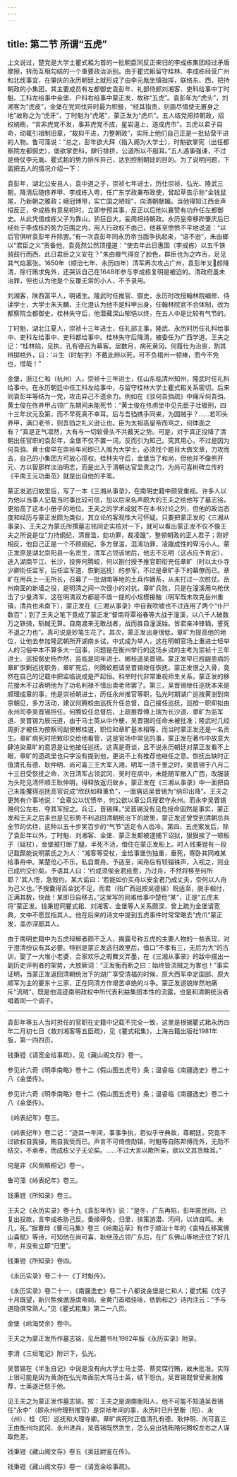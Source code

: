 ```yaml
---
---
---
```

title: 第二节 所谓“五虎”
---




上文说过，楚党是大学士瞿式耜为首的一批朝臣同反正来归的李成栋集团经过矛盾摩擦，转而互相勾结的一个重要政治派别。由于瞿式耜留守桂林、李成栋经营广州和北伐事宜，在肇庆的永历朝廷上就形成了由李元胤坐镇指挥，联络东、西，把持朝政的小集团，其主要成员有左都御史袁彭年、礼部侍郎刘湘客、吏科给事中丁时魁、工科左给事中金堡、户科右给事中蒙正发，故称“五虎”。袁彭年为“虎头”，刘湘客为“虎皮”，金堡在党同伐异时最为积极，“经其指责，刻画尽情使无置身之地”故称之为“虎牙”，丁时魁为“虎尾”，蒙正发为“虎爪”。五人结党把持朝政，招权纳贿，“言非虎党不发，事非虎党不成，星岩道上，遂成虎市”。五虎以君子自命，动辄引祖制旧章，“裁抑干进，力整朝政”，实际上他们自己正是一批钻营干进的人物。鲁可藻说：“总之，彭年欲大拜（指入阁为大学士），时魁欲掌宪（出任都察院左都御史），堡欲掌吏科，肆行排挤，公道所以不服耳。”五人遇事强谏，不过是倚仗李元胤、瞿式耜的势力排斥异己，达到控制朝廷的目的。为了说明问题，下面把五人的情况介绍一下：

袁彭年，湖北公安县人，袁中道之子，崇祯七年进士，历仕崇祯、弘光、隆武三朝，降清后随佟养甲、李成栋入粤，任广东学政署布政使，曾起草告示称“金钱鼠尾，乃新朝之雅政；峨冠博带，实亡国之陋规”，向清朝献媚。当他得知江西金声桓反正，李成栋有意易帜时，立即参预其事，反正以后他以襄赞有功升任左都御史。从此凭借成栋父子为靠山，骄狂自大，妄周把持朝政。永历皇帝移跸肇庆后已经处于李成栋的势力范围之内，用人行政权不由己，他甚至愤愤不平地说道：“以后官俱听袁彭年升除罢。”有一次袁彭年同永历帝当面争执起来，“语不逊”，朱由榔以“君臣之义”责备他，袁竟然公然顶撞道：“使去年此日惠国（李成栋）以五千铁骑鼓行而西，此日君臣之义安在？”朱由榔气得变了脸色，群臣也为之咋舌，足见其气焰嚣张。1650年（顺治七年、永历四年）清军再次攻占广州，袁彭年又颜降清，除行贿求免外，还哭诉自己在1648年参与李成栋复明是被迫的。清政府虽未治罪，但也认为他是个反覆无常的小人，不予录用。

刘湘客，陕西富平人，明诸生。隆武时任推官、御史，永历时改授翰林院编修、侍读学士，大学士朱天麟、王化澄认为他不是科甲出身，任翰林院官不合体制，改为都察院佥都御史。桂林失守后，他潜藏深山郁悒以终，在五人中是比较有气节的。

丁时魁，湖北江夏人，崇祯十三年进士，任礼部主事，隆武、永历时历任礼科给事中、吏科左给事中、吏科都给事中。桂林失守后降清，被委任为广西学道。王夫之记：“桂林陷，见执，孔有德召为幕客。居数月，病死黄冈。何履仕为治丧，割其辫掷棺外，曰：‘斗生（时魁字）不戴此辫以死，可不负梧州一顿棒，而今不免也，惜哉！”

金堡，浙江仁和（杭州）人，崇祯十三年进士，任山东临清州知州，隆武时任礼科给事中。在永历朝廷中任工科左给事中，与留守桂林大学士瞿式耜关系密切。后来同袁彭年等结为一党，攻击异己不遗余力。例如在《驳何吾驺疏》中痛斥何吾驺、黄士俊在佟养甲占领广东期间未能死节：“黄士俊在佟虏坐中见先臣子壮极刑，四十三年状元及第，而不早死真不幸耳。后与吾驺携手同来，为国贼乎？……若叩头养甲，满口老爷，则吾驺之礼义逊让也。臣为太祖高皇帝而骂之，何体面之有？”真是正气凛然，大有与一切软骨头不共戴天之势。可是，对于真正投降了清朝出任官职的袁彭年，金堡不仅不置一词，反而引为知己。究其用心，不过是因为何吾驺、黄士俊早在崇祯年间即已入阁为大学士，必须找个题目大做文章，力攻而去，自己的小集团方可放心揽权。桂林失守后，金堡当了和尚，但他并不像熊开元、方以智那样淡泊明志，而是出入于清朝达官显贵之门，为尚可喜树碑立传的《平南王元功垂范》就是出自他的手笔。

蒙正发逃归故里后，写了一本《三湘从事录》，在南明史籍中颇受重视。许多人以为他以当事人记载当时事比较可信，加以后来名声颇大的王夫之给他写了墓志铭，更抬高了这本小册子的地位。王夫之的学术成就不在本书讨论之列，但他的政治态度和经历与蒙正发颇为类似，其立论的客观性大可怀疑。只要把蒙正发的《三湘从事录》、王夫之为蒙氏所撰墓志铭同史实核对一下，就可以看出蒙正发不仅不像王夫之所说是位“力持纲纪，清冒滥，劾功罪，裁凌躐”，整顿朝政的正人君子；刚好相反，他自己正是一个不顾纲纪，多方冒滥，混淆功罪，凌躐成性的卑污小人。蒙正发原是湖北崇阳县一名贡生，清军占领该地后，他志不忘明（这点应予肯定），逃入湖南平江、长沙，投奔何腾蛟，何以劄付授予推官职衔充任章旷（时以太仆寺少卿衔任监军，后任监军道、恢剿巡抚）的参军，不过是章旷手下的幕僚而已。章旷在用兵上一无所长，召募了一批湖南等地的土兵作嫡系，从未打过一次胜仗。岳州南面的新墙之役，是明清之间一次很小的对抗，章旷兵败，只是在潼溪用鸟枪伏击了少量清军，这在明清双方都是不值一提的小规模接触（明军既未攻克岳州重镇，清兵也未南下），蒙正发在《三湘从事录》中自我吹嘘也不过连用了两个“仆尸数百”；到了王夫之笔下竟成了蒙正发“督南将覃裕春等大战于潼溪，以八千人破数万之铁骑，斩馘无算。自南渡来无敢战者，战而胜自潼溪始。皆君亲冲锋镝，誓死不退之力也”。真可说是妙笔生花了。其次，蒙正发出身很低，章旷为提高他的地位，让他去参加隆武朝所开湖南乡试，中式成为举人，这在明朝官场上重进士轻举人的习俗中本不算多大一回事，问题是在衡州举行的这场乡试的主考为崇祯十三年进士、巡按御史杨乔然，监临是同年进士、郴桂道吴晋锡。蒙正发早已觊觎患病的章旷恢剿巡抚职务，章旷死后，何腾蛟题请吴晋锡继任恢抚。蒙正发恨之入骨，竟然在自己的记载中把监临说成是严起恒。科举时代非常重视师生关系，蒙正发的移花接木不过表明他为了功名利禄不惜出卖老师罢了。第三，吴晋锡继任巡抚本来是顺理成章的事，他是崇祯朝进士，历任永州推官等职，弘光时期湖广巡按黄澍到南京朝见，多方活动，建议何腾蛟由巡抚升任总督，自己接任巡抚，巡按一职即拟由永州司李吴晋锡担任。何腾蛟任总督后，上疏推荐傅上瑞为长沙道、章旷为监军道、吴晋锡为辰沅道，由于马士英从中作梗，吴晋锡的任命未被批准；隆武时几经周折才被任为按察司副使郴桂道，职位和章旷基本相等，而当时蒙正发还是一名贡生。章旷病死时把敕印交给他看管，这是官场中常见的事，蒙正发在著作中故意大肆渲染章旷的意思是让他接任巡抚。这真是奇谈，且不说永历朝廷对蒙正发看不上眼，章旷的遗疏里也只字没有提到他，更说不上有推荐他继任之意。恢抚出缺时正值清孔有德、耿仲明、尚可喜三王大军入湘，明军一溃千里之时，吴晋锡于八月二十三日受恢抚之命，次日清军占领武冈，吴时在病中，未能随军撤入广西，改服装为头陀见清怀顺王耿仲明，得释放返归故乡。蒙正发在《三湘从事录》中一面把自己未能攫得巡抚高官说成“欣跃如释重负”，一面痛诋吴晋锡为“纳印出降”。王夫之更煞有介事地说：“会章公以忧愤卒，何公欲以章公兵授君守永州。而永李吴晋锡赂何公左右，夺其军授之。兵讧，晋锡降。”吴晋锡没有见危授命固然是事实，蒙正发和王夫之后来也是见形势不利逃回清朝统治下的故里，蒙正发还曾受到清朝总兵全节的优待，这种以五十步笑百步的“气节”适足令人齿冷。第四，五虎案发后，除了袁彭年以外，丁时魁、刘湘客、金堡、蒙正发都被逮捕下诏狱，狠狠挨了一顿板子（延杖），金堡被打断了腿，半死不活，借住在蒙正发船上。时人钱秉镫有一段记载颇能说明蒙氏之为人：“湘客等受杖，金给事堡伤独重，垂死，寄卧其同难某给事舟中。某楚伧心不乐，私自鬻舟。予适至，闻舟后有较锱铢声，入视之，则业已成约交价矣。予语其人曰：‘约成须俟金君疮愈，乃过舟，不然将移至何所耶？’其人悟，急毁约。某大诟曰：‘若能如价买舟以安金君乃成丈夫，奈何以人舟为己义也。’予搜囊得百金犹不足，而君（指广西巡按吴德操）贶适至，脱手相付，正满其数，快哉！某即日自移去。”这里写的同难给事中楚伧“某”，正是“五虎末将”蒙正发。钱秉镫同瞿式耜、刘湘客、金堡等人关系颇深，曾上疏为金堡请宽典，文中不愿显指其人。他在后来的诗文中提到五虎事件时常常略去“虎爪”蒙正发，盖亦深鄙其人。

由于南明史籍中为五虎辩解者颇不乏人，揭露号称五虎的主要人物的一些表现，对于澄清纷议有其必要。特别是蒙正发逃归故里后，借口“不孝有三，无后为大”的古训，娶了一大堆小老婆，合家欢乐之暇舞文弄墨，在《三湘从事录》的跋中摆出一副历史评判者的架势，大放厥词：“正发衡而断之曰：始终皆流贼之为害也！”事实证明，当蒙正发返回清朝统治下的湖广享受清福的时候，原大西军李定国部、原大顺军为主的夔东十三家，正在同清方作艰苦卓绝的斗争。蒙正发道貌岸然地痛斥“流贼”，既是他混迹南明政权中所代表利益集团本性的流露，也是和清朝统治者唱着同一个调子。



* * *



袁彭年等五人当时担任的官职在史籍中记载不完全一致，这里是根据瞿式耜永历四年二月初七日《救刘湘客等五臣疏》，见《瞿式耜集》，上海古籍出版社1981年版，第一四四页。 ​​​​​​​​​



钱秉镫《请宽金给事疏》，见《藏山阁文存》卷一。 ​​​​​​​​​



参见计六奇《明季南略》卷十二《假山图五虎号》条；温睿临《南疆逸史》卷二十八《金堡传》。 ​​​​​​​​​



参见计六奇《明季南略》卷十二《假山图五虎号》条；温睿临《南疆逸史》卷二十八《金堡传》。 ​​​​​​​​​



《岭表纪年》卷三。 ​​​​​​​​​



《岭表纪年》卷二记：“迹其一年间，事事争执，若似乎守典故，尊朝廷，究竟不过欲权自我操，贿自我受而已。声言不可倚傍勋镇，时魁等自陈邦傅而外，无勋不结交，不承奉，而成栋父子无论矣。……不过大言以欺所亲，欲以文其贪黩耳。” ​​​​​​​​​



何是非《风倒梧桐记》卷一。 ​​​​​​​​​



鲁可藻《岭表纪年》卷三。 ​​​​​​​​​



钱秉镫《所知录》卷三。 ​​​​​​​​​



王夫之《永历实录》卷十九《袁彭年传》说：“是冬，广东再陷，彭年匿民间，已复出投款，言李成栋胁己反。夤缘得免，归里，挟策游潜、沔间，以诗自鸣。未几，死。”据曹烨《曹司马集》卷三《岭南近草》有作于顺治十年的《袁特丘移寓佛山喜赋》等诗，可知他在尚可喜、耿继茂占领广东后，在广东佛山等地还住了好几年，并没有立即“归里”。 ​​​​​​​​​



钱秉镫《所知录》卷四。 ​​​​​​​​​



《永历实录》卷二十一《丁时魁传》。 ​​​​​​​​​



《永历实录》卷二十一，《南疆逸史》卷二十八都说金堡是仁和人；瞿式耜《戊子十月既望，新兴焦侯邀游虞帝祠，金黄门首唱佳咏，依韵和之》诗内注云：“予与道隐俱常熟人。”见《瞿式耜集》第二一八页。 ​​​​​​​​​



金堡《岭海焚余》卷中。 ​​​​​​​​​



王夫之为蒙正发所作墓志铭，见岳麓书社1982年版《永历实录》附录。 ​​​​​​​​​



李清《三垣笔记》附识下，弘光。 ​​​​​​​​​



吴晋锡在《半生自记》中说是没有向大学士马士英、蔡奕琛行贿，故未批准。实际上很可能是因为黄澍在弘光帝面前大骂马士英，结下怨仇，吴晋锡既曾受黄澍推荐，士英遂迁怒于他。 ​​​​​​​​​



见王夫之为蒙正发作墓志铭。按：王夫之是湖南衡阳人，他不可能不知道吴晋锡任“永李”（即永州府理刑推官）是崇祯年间的事，永历时已升至衡（阳）、永（州）、桂（阳）巡抚和大理寺卿。章旷病死时正值清孔有德、耿仲明、尚可喜三王由衡州向武冈、永州进兵，吴晋锡既然贪生，怎么会出钱贿赂何腾蛟左右之人谋取危差。 ​​​​​​​​​



钱秉镫《藏山阁文存》卷五《吴廷尉鉴在传》。 ​​​​​​​​​



钱秉镫《藏山阁文存》卷一《请宽金给事疏》。 ​​​​​​​​​